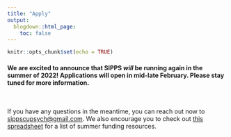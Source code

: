 ```yaml
---
title: "Apply"
output:
  blogdown::html_page:
    toc: false
---
```


```r
knitr::opts_chunk$set(echo = TRUE)
```

<div align="center"><h4>We are excited to announce that SIPPS *will* be running again in the summer of 2022! Applications will open in mid-late February. Please stay tuned for more information.</h4>

<br>

If you have any questions in the meantime, you can reach out now to [sippscupsych@gmail.com](mailto:sippscupsych@gmail.com){target="_blank"}. We also encourage you to check out [this spreadsheet](https://docs.google.com/spreadsheets/d/1hhrtStgv-xZqr5BESyo7HhnHAZMz_AHsxwwVO4fEd9o/edit?usp=sharing){target="_blank"} for a list of summer funding resources.

</div>